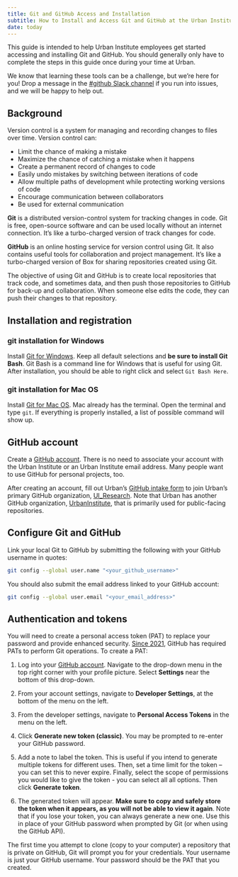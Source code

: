 ```yaml
---
title: Git and GitHub Access and Installation 
subtitle: How to Install and Access Git and GitHub at the Urban Institute
date: today
---
```


This guide is intended to help Urban Institute employees get started accessing and installing Git and GitHub. You should generally only have to complete the steps in this guide once during your time at Urban. 

We know that learning these tools can be a challenge, but we're here for you! Drop a message in the <a href="https://theurbaninstitute.slack.com/archives/C6J9AALDR" target="blank">#github Slack channel</a> if you run into issues, and we will be happy to help out.

## Background

Version control is a system for managing and recording changes to files over time. Version control can:

* Limit the chance of making a mistake 
* Maximize the chance of catching a mistake when it happens
* Create a permanent record of changes to code
* Easily undo mistakes by switching between iterations of code
* Allow multiple paths of development while protecting working versions of code
* Encourage communication between collaborators
* Be used for external communication

**Git** is a distributed version-control system for tracking changes in code. Git is free, open-source software and can be used locally without an internet connection. It's like a turbo-charged version of track changes for code.

**GitHub** is an online hosting service for version control using Git. It also contains useful tools for collaboration and project management. It's like a turbo-charged version of Box for sharing repositories created using Git.

The objective of using Git and GitHub is to create local repositories that track code, and sometimes data, and then push those repositories to GitHub for back-up and collaboration. When someone else edits the code, they can push their changes to that repository.

## Installation and registration

### git installation for Windows

Install <a href="https://git-scm.com/downloads" target="_blank">Git for Windows</a>. Keep all default selections and **be sure to install Git Bash**. Git Bash is a command line for Windows that is useful for using Git. After installation, you should be able to right click and select `Git Bash Here`.

### git installation for Mac OS

Install <a href="https://git-scm.com/downloads" target="_blank">Git for Mac OS</a>. Mac already has the terminal. Open the terminal and type `git`. If everything is properly installed, a list of possible command will show up.

## GitHub account

Create a <a href="https://github.com/" target="_blank">GitHub account</a>. There is no need to associate your account with the Urban Institute or an Urban Institute email address. Many people want to use GitHub for personal projects, too. 

After creating an account, fill out Urban's <a href="https://app.smartsheet.com/b/form/9f0c5ba330dd4b73980fe5a6e17216b5" target="_blank">GitHub intake form</a> to join Urban's primary GitHub organization, <a href="https://github.com/UI-Research" target="_blank">UI_Research</a>. Note that Urban has another GitHub organization, <a href="https://github.com/UrbanInstitute" target="_blank">UrbanInstitute</a>, that is primarily used for public-facing repositories. 

## Configure Git and GitHub

Link your local Git to GitHub by submitting the following with your GitHub username in quotes:
```.bash
git config --global user.name "<your_github_username>"
```

You should also submit the email address linked to your GitHub account: 
```.bash
git config --global user.email "<your_email_address>"
```

## Authentication and tokens

You will need to create a personal access token (PAT) to replace your password and provide enhanced security. <a href="https://github.blog/2020-12-15-token-authentication-requirements-for-git-operations/" target="_blank">Since 2021</a>, GitHub has required PATs to perform Git operations. To create a PAT: 

1. Log into your <a href="https://github.com/" target="_blank">GitHub account</a>. Navigate to the drop-down menu in the top right corner with your profile picture. Select **Settings** near the bottom of this drop-down.

2. From your account settings, navigate to **Developer Settings**, at the bottom of the menu on the left.

3. From the developer settings, navigate to **Personal Access Tokens** in the menu on the left.

4. Click **Generate new token (classic)**. You may be prompted to re-enter your GitHub password.

5. Add a note to label the token. This is useful if you intend to generate multiple tokens for different uses. Then, set a time limit for the token – you can set this to never expire. Finally, select the scope of permissions you would like to give the token - you can select all all options. Then click **Generate token**.

6. The generated token will appear. **Make sure to copy and safely store the token when it appears, as you will not be able to view it again**. Note that if you lose your token, you can always generate a new one. Use this in place of your GitHub password when prompted by Git (or when using the GitHub API). 

The first time you attempt to clone (copy to your computer) a repository that is private on GitHub, Git will prompt you for your credentials. Your username is just your GitHub username. Your password should be the PAT that you created. 
